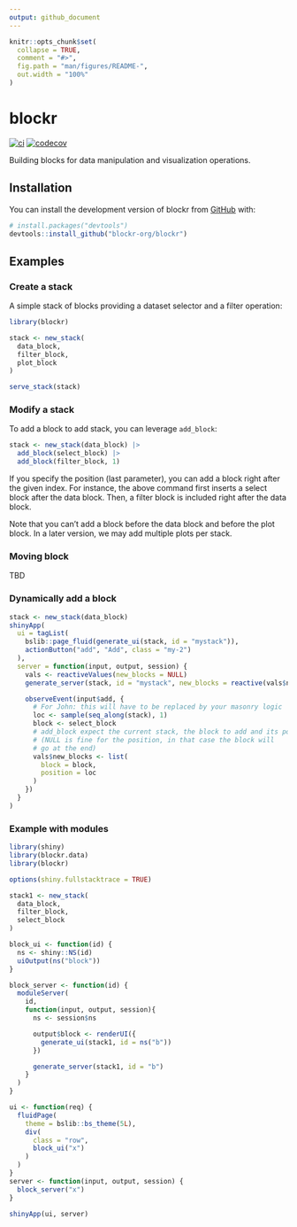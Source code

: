 ```yaml
---
output: github_document
---
```


<!-- README.md is generated from README.Rmd. Please edit that file -->

```r
knitr::opts_chunk$set(
  collapse = TRUE,
  comment = "#>",
  fig.path = "man/figures/README-",
  out.width = "100%"
)
```

# blockr

<!-- badges: start -->
[![ci](https://github.com/blockr-org/blockr/actions/workflows/ci.yml/badge.svg)](https://github.com/blockr-org/blockr/actions/workflows/ci.yml)
[![codecov](https://codecov.io/github/blockr-org/blockr/graph/badge.svg?token=9AO88LK8FJ)](https://codecov.io/github/blockr-org/blockr)
<!-- badges: end -->

Building blocks for data manipulation and visualization operations.

## Installation

You can install the development version of blockr from [GitHub](https://github.com/) with:

```r
# install.packages("devtools")
devtools::install_github("blockr-org/blockr")
```

## Examples

### Create a stack

A simple stack of blocks providing a dataset selector and a filter operation:

```r
library(blockr)

stack <- new_stack(
  data_block,
  filter_block,
  plot_block
)

serve_stack(stack)
```

### Modify a stack

To add a block to add stack, you can leverage `add_block`:

```r
stack <- new_stack(data_block) |>
  add_block(select_block) |>
  add_block(filter_block, 1)
```

If you specify the position (last parameter), you can add a block right 
after the given index. For instance, the above command first inserts
a select block after the data block. Then, a filter block is included
right after the data block.

Note that you can't add a block before the data block and 
before the plot block. In a later version, we may add multiple
plots per stack.

### Moving block

TBD

### Dynamically add a block

```r
stack <- new_stack(data_block)
shinyApp(
  ui = tagList(
    bslib::page_fluid(generate_ui(stack, id = "mystack")),
    actionButton("add", "Add", class = "my-2")
  ),
  server = function(input, output, session) {
    vals <- reactiveValues(new_blocks = NULL)
    generate_server(stack, id = "mystack", new_blocks = reactive(vals$new_blocks))

    observeEvent(input$add, {
      # For John: this will have to be replaced by your masonry logic
      loc <- sample(seq_along(stack), 1)
      block <- select_block
      # add_block expect the current stack, the block to add and its position
      # (NULL is fine for the position, in that case the block will
      # go at the end)
      vals$new_blocks <- list(
        block = block,
        position = loc
      )
    })
  }
)
```

### Example with modules

```r
library(shiny)
library(blockr.data)
library(blockr)

options(shiny.fullstacktrace = TRUE)

stack1 <- new_stack(
  data_block,
  filter_block,
  select_block
)

block_ui <- function(id) {
  ns <- shiny::NS(id)
  uiOutput(ns("block"))
}

block_server <- function(id) {
  moduleServer(
    id,
    function(input, output, session){
      ns <- session$ns

      output$block <- renderUI({
        generate_ui(stack1, id = ns("b"))
      })

      generate_server(stack1, id = "b")
    }
  )
}

ui <- function(req) {
  fluidPage(
    theme = bslib::bs_theme(5L),
    div(
      class = "row",
      block_ui("x")
    )
  )
}
server <- function(input, output, session) {
  block_server("x")
}

shinyApp(ui, server)
```